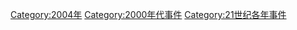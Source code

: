 [[Category:2004年|Category:2004年]]
[[Category:2000年代事件|Category:2000年代事件]]
[[Category:21世纪各年事件|Category:21世纪各年事件]]